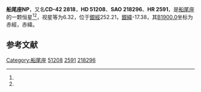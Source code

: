 {{Starbox begin
| name = 船尾座NP
}}
{{Starbox observe
| epoch = [[J2000.0|J2000.0]]
| constell = [[船尾座|船尾座]]<ref name=SIMBAD>{{cite web
 | url=http://simbad.u-strasbg.fr/simbad/sim-id?Ident=HR+2591
 | title =Pulsating variable Star
 | publisher=Centre de Données astronomiques de Strasbourg
 | work=SIMBAD
 | accessdate=2012-07-13}}</ref><ref name=DATA>{{cite web
 | url=http://vizier.u-strasbg.fr/viz-bin/VizieR-5?-out.add=.&-source=5050&-corr=PK=HR&-out.max=9999&HR=2591
 | title =VizieR Detailed Page
 | accessdate=2012-07-13}}</ref>
| 星官 = 
| ra = {{RA|6|54|26.7}}<ref name=SIMBAD /><ref name=DATA />
| dec = {{DEC|-42|21|56}}<ref name=SIMBAD /><ref name=DATA />
| appmag_v = 6.32<ref name=SIMBAD /><ref name=DATA />
}}
{{Starbox character
| class = C3II<ref name=SIMBAD /><ref name=DATA />
| b-v = 2.24<ref name=SIMBAD /><ref name=DATA />
| u-b = 2.79<ref name=SIMBAD /><ref name=DATA />
| r-i = 1.3<ref name=SIMBAD /><ref name=DATA />
| variable = 
}}
{{Starbox astrometry
| radial_v = 2.79
| prop_mo_ra = 32
| parallax = 
| p_error = 
}}
{{Starbox catalog
| names =CD-42 2818，[[SAO星表|SAO]] 218296，[[HD星表|HD]] 51208，[[HR星表|HR]] 2591}}
{{Starbox reference |Simbad=HR+2591}}
{{Starbox end}}

'''船尾座NP'''，又名'''CD-42 2818'''，'''HD 51208'''、'''SAO 218296'''、'''HR 2591'''，是[[船尾座|船尾座]]的一颗恒星<ref name=SIMBAD /><ref name=DATA />，视星等为6.32，位于[[銀道座標系|銀經]]252.21，[[銀道座標系|銀緯]]-17.38，其[[B1900.0|B1900.0]]坐标为赤經{{RA|6|51|17.7}}，赤緯{{DEC|-42|-17.38|19}}。

== 参考文献 ==
{{reflist}}

{{star-stub}}

{{船尾座恒星}}
[[Category:船尾座|Category:船尾座]]
[[Category:HD和HDE天體|51208]]
[[Category:HR天體|2591]]
[[Category:SAO天體|218296]]
